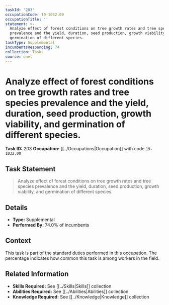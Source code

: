 ```yaml
---
taskId: '203'
occupationCode: 19-1032.00
occupationTitle: ''
statement: >-
  Analyze effect of forest conditions on tree growth rates and tree species
  prevalence and the yield, duration, seed production, growth viability, and
  germination of different species.
taskType: Supplemental
incumbentsResponding: 74
collection: Tasks
source: onet
---
```

# Analyze effect of forest conditions on tree growth rates and tree species prevalence and the yield, duration, seed production, growth viability, and germination of different species.

**Task ID:** 203
**Occupation:** [[../Occupations|Occupation]] with code `19-1032.00`

## Task Statement

> Analyze effect of forest conditions on tree growth rates and tree species prevalence and the yield, duration, seed production, growth viability, and germination of different species.

## Details

- **Type:** Supplemental
- **Performed By:** 74.0% of incumbents

## Context

This task is part of the standard duties performed in this occupation. The percentage indicates how common this task is among workers in the field.

## Related Information

- **Skills Required:** See [[../Skills|Skills]] collection
- **Abilities Required:** See [[../Abilities|Abilities]] collection
- **Knowledge Required:** See [[../Knowledge|Knowledge]] collection
